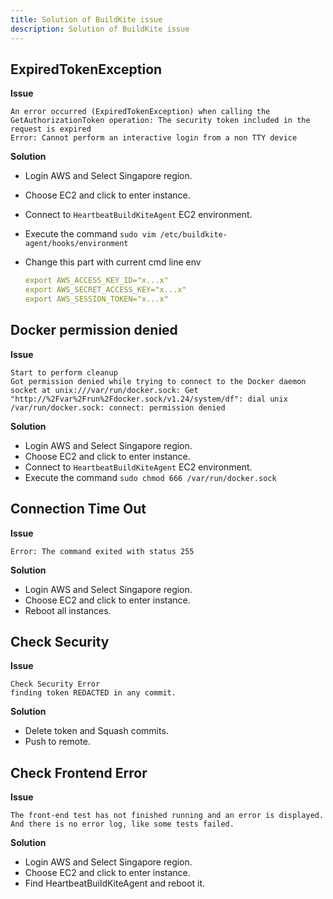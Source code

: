 ```yaml
---
title: Solution of BuildKite issue
description: Solution of BuildKite issue
---
```


## ExpiredTokenException

**Issue**

```
An error occurred (ExpiredTokenException) when calling the GetAuthorizationToken operation: The security token included in the request is expired
Error: Cannot perform an interactive login from a non TTY device
```

**Solution**

- Login AWS and Select Singapore region.
- Choose EC2 and click to enter instance.
- Connect to `HeartbeatBuildKiteAgent` EC2 environment.
- Execute the command `sudo vim /etc/buildkite-agent/hooks/environment`
- Change this part with current cmd line env

  ```yaml
  export AWS_ACCESS_KEY_ID="x...x"
  export AWS_SECRET_ACCESS_KEY="x...x"
  export AWS_SESSION_TOKEN="x...x"
  ```

## Docker permission denied

**Issue**

```
Start to perform cleanup
Got permission denied while trying to connect to the Docker daemon socket at unix:///var/run/docker.sock: Get
"http://%2Fvar%2Frun%2Fdocker.sock/v1.24/system/df": dial unix /var/run/docker.sock: connect: permission denied
```

**Solution**

- Login AWS and Select Singapore region.
- Choose EC2 and click to enter instance.
- Connect to `HeartbeatBuildKiteAgent` EC2 environment.
- Execute the command `sudo chmod 666 /var/run/docker.sock`

## Connection Time Out

**Issue**

```
Error: The command exited with status 255
```

**Solution**

- Login AWS and Select Singapore region.
- Choose EC2 and click to enter instance.
- Reboot all instances.

## Check Security

**Issue**

```
Check Security Error
finding token REDACTED in any commit.
```

**Solution**

- Delete token and Squash commits.
- Push to remote.

## Check Frontend Error

**Issue**

```
The front-end test has not finished running and an error is displayed.
And there is no error log, like some tests failed.
```

**Solution**

- Login AWS and Select Singapore region.
- Choose EC2 and click to enter instance.
- Find HeartbeatBuildKiteAgent and reboot it.
